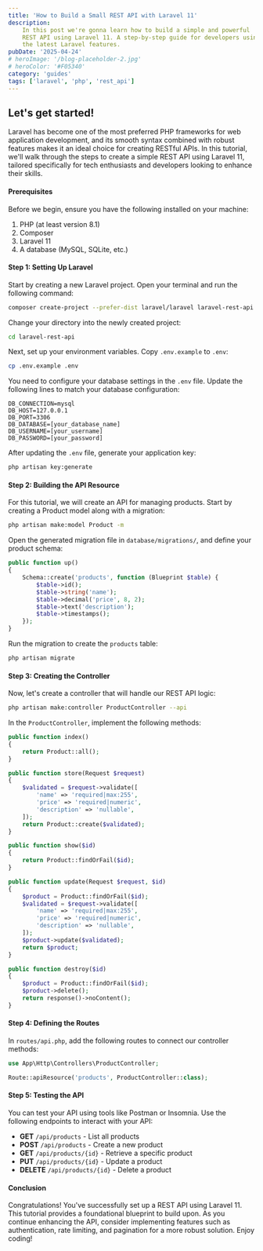 ```yaml
---
title: 'How to Build a Small REST API with Laravel 11'
description:
    In this post we're gonna learn how to build a simple and powerful 
    REST API using Laravel 11. A step-by-step guide for developers using 
    the latest Laravel features.
pubDate: '2025-04-24'
# heroImage: '/blog-placeholder-2.jpg'
# heroColor: '#F05340'
category: 'guides'
tags: ['laravel', 'php', 'rest_api']
---
```


## Let's get started!

Laravel has become one of the most preferred PHP frameworks for web application development, and its smooth syntax combined with robust features makes it an ideal choice for creating RESTful APIs. In this tutorial, we'll walk through the steps to create a simple REST API using Laravel 11, tailored specifically for tech enthusiasts and developers looking to enhance their skills.

#### Prerequisites

Before we begin, ensure you have the following installed on your machine:

1. PHP (at least version 8.1)
2. Composer
3. Laravel 11
4. A database (MySQL, SQLite, etc.)

#### Step 1: Setting Up Laravel 

Start by creating a new Laravel project. Open your terminal and run the following command:

```bash
composer create-project --prefer-dist laravel/laravel laravel-rest-api
```

Change your directory into the newly created project:

```bash
cd laravel-rest-api
```

Next, set up your environment variables. Copy `.env.example` to `.env`:

```bash
cp .env.example .env
```

You need to configure your database settings in the `.env` file. Update the following lines to match your database configuration:

```env
DB_CONNECTION=mysql
DB_HOST=127.0.0.1
DB_PORT=3306
DB_DATABASE=[your_database_name]
DB_USERNAME=[your_username]
DB_PASSWORD=[your_password]
```

After updating the `.env` file, generate your application key:

```bash
php artisan key:generate
```

#### Step 2: Building the API Resource

For this tutorial, we will create an API for managing products. Start by creating a Product model along with a migration:

```bash
php artisan make:model Product -m
```

Open the generated migration file in `database/migrations/`, and define your product schema:

```php
public function up()
{
    Schema::create('products', function (Blueprint $table) {
        $table->id();
        $table->string('name');
        $table->decimal('price', 8, 2);
        $table->text('description');
        $table->timestamps();
    });
}
```

Run the migration to create the `products` table:

```bash
php artisan migrate
```

#### Step 3: Creating the Controller

Now, let's create a controller that will handle our REST API logic:

```bash
php artisan make:controller ProductController --api
```

In the `ProductController`, implement the following methods:

```php
public function index()
{
    return Product::all();
}

public function store(Request $request)
{
    $validated = $request->validate([
        'name' => 'required|max:255',
        'price' => 'required|numeric',
        'description' => 'nullable',
    ]);
    return Product::create($validated);
}

public function show($id)
{
    return Product::findOrFail($id);
}

public function update(Request $request, $id)
{
    $product = Product::findOrFail($id);
    $validated = $request->validate([
        'name' => 'required|max:255',
        'price' => 'required|numeric',
        'description' => 'nullable',
    ]);
    $product->update($validated);
    return $product;
}

public function destroy($id)
{
    $product = Product::findOrFail($id);
    $product->delete();
    return response()->noContent();
}
```

#### Step 4: Defining the Routes

In `routes/api.php`, add the following routes to connect our controller methods:

```php
use App\Http\Controllers\ProductController;

Route::apiResource('products', ProductController::class);
```

#### Step 5: Testing the API

You can test your API using tools like Postman or Insomnia. Use the following endpoints to interact with your API:

- **GET** `/api/products` - List all products
- **POST** `/api/products` - Create a new product
- **GET** `/api/products/{id}` - Retrieve a specific product
- **PUT** `/api/products/{id}` - Update a product
- **DELETE** `/api/products/{id}` - Delete a product

#### Conclusion

Congratulations! You've successfully set up a REST API using Laravel 11. This tutorial provides a foundational blueprint to build upon. As you continue enhancing the API, consider implementing features such as authentication, rate limiting, and pagination for a more robust solution. Enjoy coding!